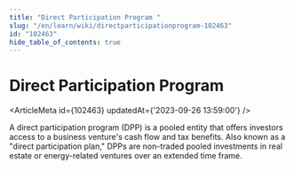 ```yaml
---
title: "Direct Participation Program "
slug: "/en/learn/wiki/directparticipationprogram-102463"
id: "102463"
hide_table_of_contents: true
---
```



# Direct Participation Program 

<ArticleMeta id={102463} updatedAt={'2023-09-26 13:59:00'} />
<div className='border-solid border-b border-t-0 my-4 border-[var(--ifm-color-gray-300)]' />

A direct participation program (DPP) is a pooled entity that offers investors access to a business venture's cash flow and tax benefits. Also known as a "direct participation plan," DPPs are non-traded pooled investments in real estate or energy-related ventures over an extended time frame.
